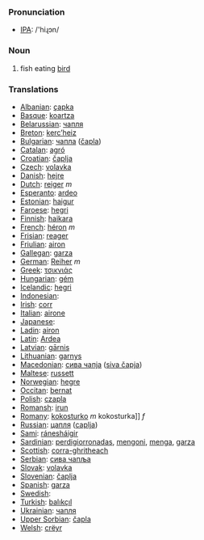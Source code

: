 === Pronunciation ===
*[[w:IPA|IPA]]: /'hiɻɔn/

=== Noun ===

# fish eating [[bird]]

=== Translations ===

*[[Albanian]]: [[çapka]]
*[[Basque]]: [[koartza]] 
*[[Belarussian]]: [[чапля]]
*[[Breton]]: [[kerc’heiz]]
*[[Bulgarian]]: [[чапла]] ([[čapla]])
*[[Catalan]]: [[agró]]
*[[Croatian]]: [[čaplja]]
*[[Czech]]: [[volavka]]
*[[Danish]]: [[hejre]]
*[[Dutch]]: [[reiger]] ''m''
*[[Esperanto]]: [[ardeo]]
*[[Estonian]]: [[haigur]]
*[[Faroese]]: [[hegri]]
*[[Finnish]]: [[haikara]]
*[[French]]: [[héron]] ''m''
*[[Frisian]]: [[reager]]
*[[Friulian]]: [[airon]]
*[[Gallegan]]: [[garza]]
*[[German]]: [[Reiher]] ''m''
*[[Greek]]: [[τσικνιάς]] '' ''
*[[Hungarian]]: [[gém]]
*[[Icelandic]]: [[hegri]]
*[[Indonesian]]: [[]]
*[[Irish]]: [[corr]]
*[[Italian]]: [[airone]] '' ''
*[[Japanese]]: [[]]
*[[Ladin]]: [[airon]]
*[[Latin]]: [[Ardea]] '' ''
*[[Latvian]]: [[gārnis]]
*[[Lithuanian]]: [[garnys]]
*[[Macedonian]]: [[сива чапjа]] ([[siva čapja]])
*[[Maltese]]: [[russett]]
*[[Norwegian]]: [[hegre]]
*[[Occitan]]: [[bernat]]
*[[Polish]]: [[czapla]] '' ''
*[[Romansh]]: [[irun]]
*[[Romany]]: [[kokosturko]] ''m'' kokosturka]] ''f''
*[[Russian]]: [[цапля]] ([[caplja]]) '' ''
*[[Sami]]: [[ránesháigir]]
*[[Sardinian]]: [[perdigiorronadas]], [[mengoni]], [[menga]], [[garza]]
*[[Scottish]]: [[corra-ghritheach]]
*[[Serbian]]: [[сива чапља]]
*[[Slovak]]: [[volavka]]
*[[Slovenian]]: [[čaplja]]
*[[Spanish]]: [[garza]] '' ''
*[[Swedish]]: 
*[[Turkish]]: [[balıkçıl]]
*[[Ukrainian]]: [[чапля]]
*[[Upper Sorbian]]: [[čapla]]
*[[Welsh]]: [[crëyr]]